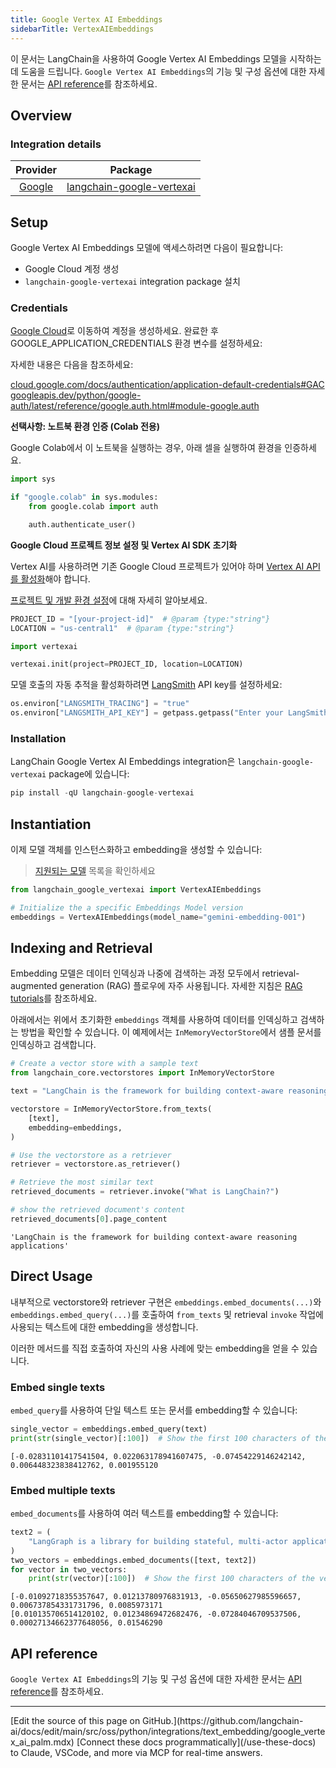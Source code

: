 ```yaml
---
title: Google Vertex AI Embeddings
sidebarTitle: VertexAIEmbeddings
---
```


이 문서는 LangChain을 사용하여 Google Vertex AI Embeddings 모델을 시작하는 데 도움을 드립니다. `Google Vertex AI Embeddings`의 기능 및 구성 옵션에 대한 자세한 문서는 [API reference](https://python.langchain.com/api_reference/google_vertexai/embeddings/langchain_google_vertexai.embeddings.VertexAIEmbeddings.html)를 참조하세요.

## Overview

### Integration details

| Provider | Package |
|:--------:|:-------:|
| [Google](https://python.langchain.com/docs/integrations/providers/google/) | [langchain-google-vertexai](https://python.langchain.com/api_reference/google_vertexai/embeddings/langchain_google_vertexai.embeddings.VertexAIEmbeddings.html) |

## Setup

Google Vertex AI Embeddings 모델에 액세스하려면 다음이 필요합니다:

- Google Cloud 계정 생성
- `langchain-google-vertexai` integration package 설치

### Credentials

[Google Cloud](https://cloud.google.com/free/)로 이동하여 계정을 생성하세요. 완료한 후 GOOGLE_APPLICATION_CREDENTIALS 환경 변수를 설정하세요:

자세한 내용은 다음을 참조하세요:

[cloud.google.com/docs/authentication/application-default-credentials#GAC](https://cloud.google.com/docs/authentication/application-default-credentials#GAC)
[googleapis.dev/python/google-auth/latest/reference/google.auth.html#module-google.auth](https://googleapis.dev/python/google-auth/latest/reference/google.auth.html#module-google.auth)

**선택사항: 노트북 환경 인증 (Colab 전용)**

Google Colab에서 이 노트북을 실행하는 경우, 아래 셀을 실행하여 환경을 인증하세요.

```python
import sys

if "google.colab" in sys.modules:
    from google.colab import auth

    auth.authenticate_user()
```

**Google Cloud 프로젝트 정보 설정 및 Vertex AI SDK 초기화**

Vertex AI를 사용하려면 기존 Google Cloud 프로젝트가 있어야 하며 [Vertex AI API를 활성화](https://console.cloud.google.com/flows/enableapi?apiid=aiplatform.googleapis.com)해야 합니다.

[프로젝트 및 개발 환경 설정](https://cloud.google.com/vertex-ai/docs/start/cloud-environment)에 대해 자세히 알아보세요.

```python
PROJECT_ID = "[your-project-id]"  # @param {type:"string"}
LOCATION = "us-central1"  # @param {type:"string"}

import vertexai

vertexai.init(project=PROJECT_ID, location=LOCATION)
```

모델 호출의 자동 추적을 활성화하려면 [LangSmith](https://docs.smith.langchain.com/) API key를 설정하세요:

```python
os.environ["LANGSMITH_TRACING"] = "true"
os.environ["LANGSMITH_API_KEY"] = getpass.getpass("Enter your LangSmith API key: ")
```

### Installation

LangChain Google Vertex AI Embeddings integration은 `langchain-google-vertexai` package에 있습니다:

```python
pip install -qU langchain-google-vertexai
```

## Instantiation

이제 모델 객체를 인스턴스화하고 embedding을 생성할 수 있습니다:
>[지원되는 모델](https://cloud.google.com/vertex-ai/generative-ai/docs/embeddings/get-text-embeddings#supported-models) 목록을 확인하세요

```python
from langchain_google_vertexai import VertexAIEmbeddings

# Initialize the a specific Embeddings Model version
embeddings = VertexAIEmbeddings(model_name="gemini-embedding-001")
```

## Indexing and Retrieval

Embedding 모델은 데이터 인덱싱과 나중에 검색하는 과정 모두에서 retrieval-augmented generation (RAG) 플로우에 자주 사용됩니다. 자세한 지침은 [RAG tutorials](/oss/python/langchain/rag)를 참조하세요.

아래에서는 위에서 초기화한 `embeddings` 객체를 사용하여 데이터를 인덱싱하고 검색하는 방법을 확인할 수 있습니다. 이 예제에서는 `InMemoryVectorStore`에서 샘플 문서를 인덱싱하고 검색합니다.

```python
# Create a vector store with a sample text
from langchain_core.vectorstores import InMemoryVectorStore

text = "LangChain is the framework for building context-aware reasoning applications"

vectorstore = InMemoryVectorStore.from_texts(
    [text],
    embedding=embeddings,
)

# Use the vectorstore as a retriever
retriever = vectorstore.as_retriever()

# Retrieve the most similar text
retrieved_documents = retriever.invoke("What is LangChain?")

# show the retrieved document's content
retrieved_documents[0].page_content
```

```output
'LangChain is the framework for building context-aware reasoning applications'
```

## Direct Usage

내부적으로 vectorstore와 retriever 구현은 `embeddings.embed_documents(...)`와 `embeddings.embed_query(...)`를 호출하여 `from_texts` 및 retrieval `invoke` 작업에 사용되는 텍스트에 대한 embedding을 생성합니다.

이러한 메서드를 직접 호출하여 자신의 사용 사례에 맞는 embedding을 얻을 수 있습니다.

### Embed single texts

`embed_query`를 사용하여 단일 텍스트 또는 문서를 embedding할 수 있습니다:

```python
single_vector = embeddings.embed_query(text)
print(str(single_vector)[:100])  # Show the first 100 characters of the vector
```

```output
[-0.02831101417541504, 0.022063178941607475, -0.07454229146242142, 0.006448323838412762, 0.001955120
```

### Embed multiple texts

`embed_documents`를 사용하여 여러 텍스트를 embedding할 수 있습니다:

```python
text2 = (
    "LangGraph is a library for building stateful, multi-actor applications with LLMs"
)
two_vectors = embeddings.embed_documents([text, text2])
for vector in two_vectors:
    print(str(vector)[:100])  # Show the first 100 characters of the vector
```

```output
[-0.01092718355357647, 0.01213780976831913, -0.05650627985596657, 0.006737854331731796, 0.0085973171
[0.010135706514120102, 0.01234869472682476, -0.07284046709537506, 0.00027134662377648056, 0.01546290
```

## API reference

`Google Vertex AI Embeddings`의 기능 및 구성 옵션에 대한 자세한 문서는 [API reference](https://python.langchain.com/api_reference/google_vertexai/embeddings/langchain_google_vertexai.embeddings.VertexAIEmbeddings.html)를 참조하세요.

---

<Callout icon="pen-to-square" iconType="regular">
    [Edit the source of this page on GitHub.](https://github.com/langchain-ai/docs/edit/main/src/oss/python/integrations/text_embedding/google_vertex_ai_palm.mdx)
</Callout>
<Tip icon="terminal" iconType="regular">
    [Connect these docs programmatically](/use-these-docs) to Claude, VSCode, and more via MCP for    real-time answers.
</Tip>
